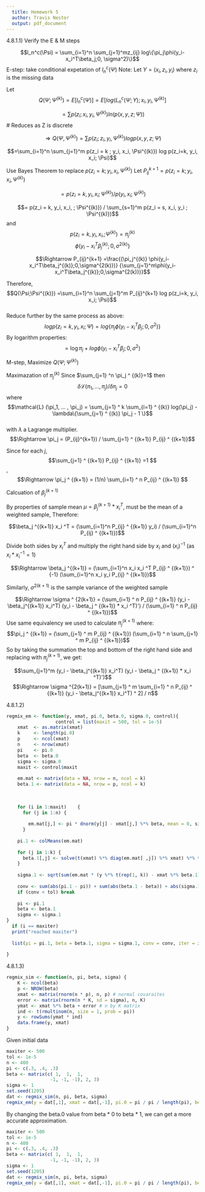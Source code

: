 ```yaml
---
  title: Homework 5
  author: Travis Nestor
  output: pdf_document
---
```

4.8.1.1) Verify the E & M steps

$$l_n^c(\Psi) = \sum_{i=1}^n \sum_{j=1}^mz_{ij} log\{\pi_j\phi(y_i-x_i^T\beta_j;0, \sigma^2)\}$$
E-step: take conditional expetation of $l_n^c(\Psi)$ 
Note: Let $Y={(x_i, z_i, y_i)}$ where $z_i$ is the missing data
  
Let 
$$Q(\Psi;\Psi^{(k)}) = E[l_n^c(\Psi)] = E[log (L_n^c(\Psi;Y) ;x_i, y_i, \Psi^{(k)}]$$
    
$$=\sum p(z_i;x_i, y_i, \Psi^{(k)}) ln (p(x, y, z; \Psi))$$    # Reduces as Z is discrete
      
$$\Rightarrow Q(\Psi, \Psi^{(k)}) =  \sum p(z_i;z_i, y_i, \Psi^{(k)}) log p(x, y, z;\Psi)$$
        
$$=\sum_{i=1}^n \sum_{j=1}^m p(z_i = k ; y_i, x_i, \Psi^{(k)}) log p(z_i=k, y_i, x_i; \Psi)$$
          
Use Bayes Theorem to replace $p(z_i = k ; y_i, x_i, \Psi^{(k)})$
Let 
$P_{ij}^{k+1} = p(z_i = k ; y_i, x_i, \Psi^{(k)})$
          
$$= p(z_i = k, y_i, x_i ; \Psi^{(k)}) / p(y_i, x_i ; \Psi^{(k)})$$
            
$$= p(z_i = k, y_i, x_i, ; \Psi^{(k)}) / \sum_{s=1}^m p(z_i = s, x_i, y_i ; \Psi^{(k)})$$
and
$$p(z_i = k, y_i, x_i, ; \Psi^{(k)}) =\pi_j^{(k)}$$
$$\phi(y_i-x_i^T\beta_j^{(k)};0,\sigma^{2(k)}\}$$
  
$$\Rightarrow P_{ij}^{k+1} =\frac{(\pi_j^{(k)} \phi(y_i-x_i^T\beta_j^{(k)};0,\sigma^{2(k)})}         {\sum_{j=1}^m\phi(y_i-x_i^T\beta_j^{(k)};0,\sigma^{2(k)})}$$
                                  
Therefore, 
$$Q(\Psi;\Psi^{(k)}) =\sum_{i=1}^n \sum_{j=1}^m  P_{ij}^{k+1} log p(z_i=k, y_i, x_i; \Psi)$$   
Reduce further by the same process as above:
$$log p(z_i=k, y_i, x_i; \Psi) = log\{\pi_j\phi(y_i-x_i^T \beta_j;0, \sigma^2)\}$$
 By logarithm properties:
$$ = \log\pi_j + log \phi(y_i-x_i^T \beta_j;0, \sigma^2)\ $$  

M-step, Maximize $Q(\Psi;\Psi ^ {(k)})$

Maximazation of $\pi_j ^ {(k)}$
Since   $\sum_{j=1} ^n \pi_j ^ {(k)}=1$
then  
$$\delta \mathcal{L} (\pi_1, ... , \pi_j)/ \delta \pi_j = 0$$
where
$$\mathcal{L} (\pi_1, ... , \pi_j) = \sum_{j=1} ^ k \sum_{i=1} ^ {(k)} log(\pi_j) - \lambda\{\sum_{j=1} ^ {(k)} \pi_j - 1 \}$$  
with $\lambda$ a Lagrange multiplier.
$$\Rightarrow    \pi_j = (P_{ij}^{k+1}) / \sum_{j=1} ^ {(k+1)} P_{ij} ^ {(k+1)}$$
                                  
Since for each $j$, 
$$\sum_{j=1} ^ {(k+1)} P_{ij} ^ {(k+1)} =1 $$,
$$\Rightarrow \pi_j ^ {(k+1)} = (1/n) \sum_{i=1} ^ n P_{ij} ^ {(k+1)} $$ 
                            
Calcuation of $\beta_j^{(k+1)}$
                                  
By properties of sample mean $\mu = \beta_j^{(k+1)} * x_i ^T$, must be the mean of a weighted sample, Therefore:

$$\beta_j ^{(k+1)}  x_i ^T = (\sum_{i=1}^n P_{ij} ^ {(k+1)} y_i) / (\sum_{i=1}^n P_{ij} ^ {(k+1)})$$

Divide both sides by $x_i^T$ and multiply the right hand side by $x_i$ and $(x_i)^{-1}$ (as $x_i * x_i^{-1} = 1$)
                                
$$\Rightarrow \beta_j ^{(k+1)} = (\sum_{i=1}^n x_i x_i ^T P_{ij} ^ {(k+1)}) ^ {-1} (\sum_{i=1}^n x_i y_i P_{ij} ^ {(k+1)})$$
                                  
Similarly, $\sigma ^ {2(k+1)}$ is the sample variance of the weighted sample
                                
$$\Rightarrow \sigma ^ {2(k+1)} = (\sum_{i=1} ^ n P_{ij} ^ {(k+1)} (y_i - \beta_j^{(k+1)}  x_i^T)  (y_i - \beta_j ^ {(k+1)} * x_i ^T)')  /   (\sum_{i=1} ^ n P_{ij} ^ {(k+1)})$$
Use same equivalency we used to calculate $\pi_j ^ {(k+1)}$ where:
$$\pi_j ^ {(k+1)}  =  (\sum_{j=1} ^ m P_{ij} ^ {(k+1)}) (\sum_{i=1} ^ n \sum_{j=1} ^ m P_{ij} ^ {(k+1)})$$
So by taking the summation the top and bottom of the right hand side and replacing with $\pi_j ^ {(k+1)}$, we get:
                                                        
$$\sum_{j=1}^m (y_i - \beta_j^{(k+1)}  x_i^T)  (y_i - \beta_j ^ {(k+1)} * x_i ^T)')$$
$$\Rightarrow \sigma ^{2(k+1)} =  [\sum_{j=1} ^ m \sum_{i=1} ^ n P_{ij} ^ {(k+1)}  (y_i - \beta_j^{(k+1)}  x_i^T) ^ 2] / n$$

4.8.1.2) 
```R
regmix_em <- function(y, xmat, pi.0, beta.0, sigma.0, control){
                  control = list(maxit = 500, tol = 1e-5)
    xmat  <- as.matrix(xmat)
    k     <- length(pi.0)
    p     <- ncol(xmat)
    n     <- nrow(xmat)              
    pi    <- pi.0
    beta  <- beta.0
    sigma <- sigma.0
    maxit <- control$maxit
    
    em.mat <- matrix(data = NA, nrow = n, ncol = k)
    beta.1 <- matrix(data = NA, nrow = p, ncol = k)
    
    
    
    for (i in 1:maxit)    {
      for (j in 1:n) {
      
        em.mat[j,] <- pi * dnorm(y[j] - xmat[j,] %*% beta, mean = 0, sigma) / sum(pi * dnorm(y[j] - xmat[j,] %*% beta, mean = 0, sigma))
      }
      
    pi.1 <- colMeans(em.mat)
    
    for (j in 1:k) {
      beta.1[,j] <- solve(t(xmat) %*% diag(em.mat[ ,j]) %*% xmat) %*% t(xmat) %*%           diag(em.mat[,j]) %*% y
    }
    
    sigma.1 <- sqrt(sum(em.mat * (y %*% t(rep(1, k)) - xmat %*% beta.1) ^2) / n )
    
    conv <- sum(abs(pi.1 - pi)) + sum(abs(beta.1 - beta)) + abs(sigma.1 - sigma)
    if (conv < tol) break
    
    pi <- pi.1
    beta <- beta.1
    sigma <- sigma.1
}
  if (i == maxiter)
  print("reached maxiter")
  
  list(pi = pi.1, beta = beta.1, sigma = sigma.1, conv = conv, iter = i)
  
}
``` 

4.8.1.3)

```R
regmix_sim <- function(n, pi, beta, sigma) {
    K <- ncol(beta)
    p <- NROW(beta)
    xmat <- matrix(rnorm(n * p), n, p) # normal covaraites
    error <- matrix(rnorm(n * K, sd = sigma), n, K)
    ymat <- xmat %*% beta + error # n by K matrix
    ind <- t(rmultinom(n, size = 1, prob = pi))
    y <- rowSums(ymat * ind)
    data.frame(y, xmat)
}
```
Given initial data
```R
maxiter <- 500
tol <- 1e-5
n <- 400
pi <- c(.3, .4, .3)
beta <- matrix(c( 1,  1,  1, 
                -1, -1, -1), 2, 3)
sigma <- 1
set.seed(1205)
dat <- regmix_sim(n, pi, beta, sigma)
regmix_em(y = dat[,1], xmat = dat[,-1], pi.0 = pi / pi / length(pi), beta.0 = beta * 0, sigma.0 = sigma / sigma, control = list(maxiter =500, tol = 1e-5))
```
By changing the beta.0 value from beta * 0 to beta * 1, we can get a more accurate approximation.
```R
maxiter <- 500
tol <- 1e-5
n <- 400
pi <- c(.3, .4, .3)
beta <- matrix(c( 1,  1,  1, 
                -1, -1, -1), 2, 3)
sigma <- 1
set.seed(1205)
dat <- regmix_sim(n, pi, beta, sigma)
regmix_em(y = dat[,1], xmat = dat[,-1], pi.0 = pi / pi / length(pi), beta.0 = beta * 1, sigma.0 = sigma / sigma, control = list(maxiter =500, tol = 1e-5))
```


